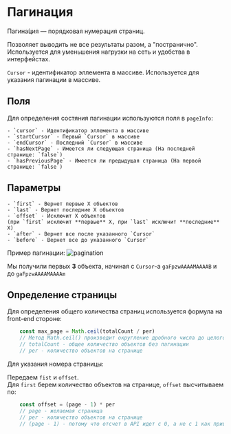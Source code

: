 
# Пагинация

Пагина́ция — порядковая нумерация страниц.

Позволяет выводить не все результаты разом, а "постранично".  
Используется для уменьшения нагрузки на сеть и удобства в интерфейстах.

`Cursor` - идентификатор эллемента в массиве. Используется для указания пагинации в массиве.

## Поля

Для определения состяния пагинации используются поля в `pageInfo`:

    - `cursor` - Идентификатор эллемента в массиве
    - `startCursor` - Первый `Cursor` в массиве
    - `endCursor` - Последний `Cursor` в массиве
    - `hasNextPage` - Имеется ли следующая страница (На последней странице: `false`)
    - `hasPreviousPage` - Имеется ли предыдущая страница (На первой странице: `false`)

## Параметры

    - `first` - Вернет первые X объектов
    - `last` - Вернет последние X объектов
    - `offset` - Исключит X объектов  
    (при `first` исключит **первые** X, при `last` исключит **последние** X)
    - `after` - Вернет все после указанного `Cursor`
    - `before` - Вернет все до указанного `Cursor`

Пример пагинации:
    <Image src="/content/pagination.png" alt="pagination" width={1000} height={1000} />

Мы получили первых **3** объекта, начиная с `Cursor`-а `gaFpzwAAAAMAAAAB` и до `gaFpzwAAAAMAAAAm`

## Определение страницы

Для определения общего количества страниц используется формула на front-end стороне:

```typescript showLineNumbers
    const max_page = Math.ceil(totalCount / per)
    // Метод Math.ceil() производит округление дробного числа до целого в большую сторону.
    // totalCount - общее количество объектов без пагинации
    // per - количество объектов на странице
```

Для указания номера страницы:

Передаем `fist` и `offset`.  
Для `first` берем количество объектов на странице, `offset` высчитываем по:
```typescript showLineNumbers
    const offset = (page - 1) * per
    // page - желаемая страница
    // per - количество объектов на странице
    // (page - 1) - потому что отсчет в API идет с 0, а не с 1 как привычно человеку
```